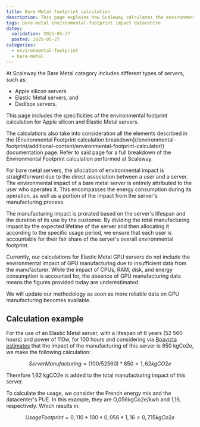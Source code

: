 ```yaml
---
title: Bare Metal footprint calculation
description: This page explains how Scaleway calculates the environmental footprint of its Bare Metal servers in detail.
tags: bare-metal environmental-footprint impact datacentre
dates:
  validation: 2025-05-27
  posted: 2025-05-27
categories:
  - environmental-footprint
  - bare-metal
---
```



At Scaleway the Bare Metal category includes different types of servers, such as:
  - Apple silicon servers
  - Elastic Metal servers, and
  - Dedibox servers.

This page includes the specificities of the environmental footprint calculation for Apple silicon and Elastic Metal servers.

<Message type="important">
The calculations also take into consideration all the elements described in the [Environmental Footprint calculation breakdown](/environmental-footprint/additional-content/environmental-footprint-calculator/) documentation page. Refer to said page for a full breakdown of the Environmental Footprint calculation performed at Scaleway.
</Message>

For bare metal servers, the allocation of environmental impact is straightforward due to the direct association between a user and a server. The environmental impact of a bare metal server is entirely attributed to the user who operates it. This encompasses the energy consumption during its operation, as well as a portion of the impact from the server's manufacturing process.

The manufacturing impact is prorated based on the server's lifespan and the duration of its use by the customer. By dividing the total manufacturing impact by the expected lifetime of the server and then allocating it according to the specific usage period, we ensure that each user is accountable for their fair share of the server's overall environmental footprint.

<Lightbox image={image} alt="" />

<Message type="important">
  Currently, our calculations for Elastic Metal GPU servers do not include the environmental impact of GPU manufacturing due to insufficient data from the manufacturer. While the impact of CPUs, RAM, disk, and energy consumption is accounted for, the absence of GPU manufacturing data means the figures provided today are underestimated.

  We will update our methodology as soon as more reliable data on GPU manufacturing becomes available.
</Message>

## Calculation example

For the use of an Elastic Metal server, with a lifespan of 6 years (52 560 hours) and power of 110w, for 100 hours and considering via [Boavizta estimates](https://doc.api.boavizta.org/) that the impact of the manufacturing of this server is 850 kgCo2e, we make the following calculation:

```math
ServerManufacturing = (100 / 52560) * 850 = 1,62 kgCO2e
```

Therefore 1,62 kgCO2e is added to the total manufacturing impact of this server.

To calculate the usage, we consider the French energy mix and the datacenter's PUE. In this example, they are O,056kgCo2e/kwh and 1,16, respectively. Which results in:

```math
UsageFootprint = 0,110 * 100 * 0,056 * 1,16 = 0,715 kgCo2e
```
